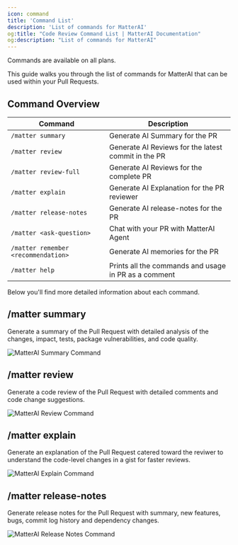 ```yaml
---
icon: command
title: 'Command List'
description: 'List of commands for MatterAI'
og:title: "Code Review Command List | MatterAI Documentation"
og:description: "List of commands for MatterAI"
---
```


<Note>
Commands are available on all plans.
</Note>

This guide walks you through the list of commands for MatterAI that can be used within your Pull Requests.

## Command Overview

| Command | Description |
| ------- | ----------- |
| `/matter summary` | Generate AI Summary for the PR |
| `/matter review` | Generate AI Reviews for the latest commit in the PR |
| `/matter review-full` | Generate AI Reviews for the complete PR |
| `/matter explain` | Generate AI Explanation for the PR reviewer |
| `/matter release-notes` | Generate AI release-notes for the PR |
| `/matter <ask-question>` | Chat with your PR with MatterAI Agent |
| `/matter remember <recommendation>` | Generate AI memories for the PR |
| `/matter help` | Prints all the commands and usage in PR as a comment |

Below you'll find more detailed information about each command.

## /matter summary
Generate a summary of the Pull Request with detailed analysis of the changes, impact, tests, package vulnerabilities, and code quality.

<Frame>
<img
  className="block"
  src="/images/features/summary-cmd.png"
  alt="MatterAI Summary Command"
/>
</Frame>

## /matter review
Generate a code review of the Pull Request with detailed comments and code change suggestions.

<Frame>
<img
  className="block"
  src="/images/features/review-cmd.png"
  alt="MatterAI Review Command"
/>
</Frame>

## /matter explain
Generate an explanation of the Pull Request catered toward the reviwer to understand the code-level changes in a gist for faster reviews.

<Frame>
<img
  className="block"
  src="/images/features/explain-cmd.png"
  alt="MatterAI Explain Command"
/>
</Frame>

## /matter release-notes
Generate release notes for the Pull Request with summary, new features, bugs, commit log history and dependency changes.

<Frame>
<img
  className="block"
  src="/images/features/release-notes-cmd.png"
  alt="MatterAI Release Notes Command"
/>
</Frame>



